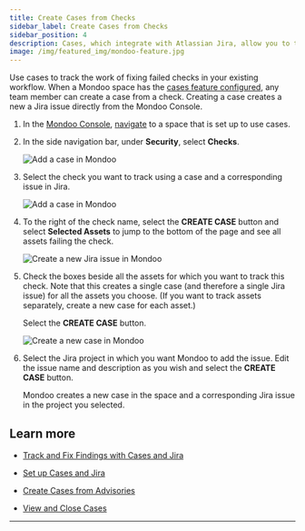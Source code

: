 ```yaml
---
title: Create Cases from Checks
sidebar_label: Create Cases from Checks
sidebar_position: 4
description: Cases, which integrate with Atlassian Jira, allow you to track remediation of important security findings. Create a case from a check.
image: /img/featured_img/mondoo-feature.jpg
---
```


Use cases to track the work of fixing failed checks in your existing workflow.  When a Mondoo space has the [cases feature configured](/platform/cases/setup/), any team member can create a case from a check. Creating a case creates a new a Jira issue directly from the Mondoo Console.

1. In the [Mondoo Console](https://console.mondoo.com), [navigate](/platform/start/navigate) to a space that is set up to use cases.

2. In the side navigation bar, under **Security**, select **Checks**.

   ![Add a case in Mondoo](/img/platform/cases/checks.png)

3. Select the check you want to track using a case and a corresponding issue in Jira.

   ![Add a case in Mondoo](/img/platform/cases/check-case.png)

4. To the right of the check name, select the **CREATE CASE** button and select **Selected Assets** to jump to the bottom of the page and see all assets failing the check.

   ![Create a new Jira issue in Mondoo](/img/platform/cases/select-asset.png)

5. Check the boxes beside all the assets for which you want to track this check. Note that this creates a single case (and therefore a single Jira issue) for all the assets you choose. (If you want to track assets separately, create a new case for each asset.)

   Select the **CREATE CASE** button.

   ![Create a new case in Mondoo](/img/platform/cases/new-case.png)

6. Select the Jira project in which you want Mondoo to add the issue. Edit the issue name and description as you wish and select the **CREATE CASE** button.

   Mondoo creates a new case in the space and a corresponding Jira issue in the project you selected.

## Learn more

- [Track and Fix Findings with Cases and Jira](/platform/cases/overview/)

- [Set up Cases and Jira](/platform/cases/setup/)

- [Create Cases from Advisories](/platform/cases/advisories/)

- [View and Close Cases](/platform/cases/manage/)

---
